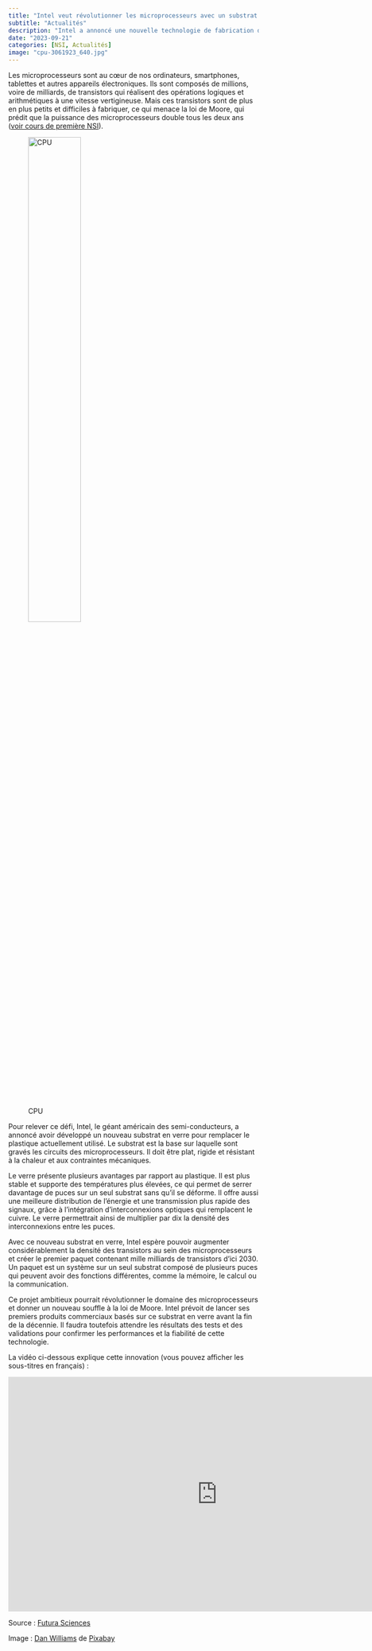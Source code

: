 ```yaml
---
title: "Intel veut révolutionner les microprocesseurs avec un substrat en verre"
subtitle: "Actualités"
description: "Intel a annoncé une nouvelle technologie de fabrication de microprocesseurs qui utilise un substrat en verre au lieu du silicium traditionnel. Cette technologie permettrait de réduire la taille des transistors et d'augmenter la densité des puces, tout en réduisant la consommation d'énergie."
date: "2023-09-21"
categories: [NSI, Actualités]
image: "cpu-3061923_640.jpg"
---
```


Les microprocesseurs sont au cœur de nos ordinateurs, smartphones, tablettes et autres appareils électroniques. Ils sont composés de millions, voire de milliards, de transistors qui réalisent des opérations logiques et arithmétiques à une vitesse vertigineuse. Mais ces transistors sont de plus en plus petits et difficiles à fabriquer, ce qui menace la loi de Moore, qui prédit que la puissance des microprocesseurs double tous les deux ans ([voir cours de première NSI](https://pnsi.flallemand.fr/10_vonNeumann/neumann_cours_1.html){target="_blank"}).

![CPU](cpu-3061923_640.jpg){width=50%}

Pour relever ce défi, Intel, le géant américain des semi-conducteurs, a annoncé avoir développé un nouveau substrat en verre pour remplacer le plastique actuellement utilisé. Le substrat est la base sur laquelle sont gravés les circuits des microprocesseurs. Il doit être plat, rigide et résistant à la chaleur et aux contraintes mécaniques.

Le verre présente plusieurs avantages par rapport au plastique. Il est plus stable et supporte des températures plus élevées, ce qui permet de serrer davantage de puces sur un seul substrat sans qu'il se déforme. Il offre aussi une meilleure distribution de l'énergie et une transmission plus rapide des signaux, grâce à l'intégration d'interconnexions optiques qui remplacent le cuivre. Le verre permettrait ainsi de multiplier par dix la densité des interconnexions entre les puces.

Avec ce nouveau substrat en verre, Intel espère pouvoir augmenter considérablement la densité des transistors au sein des microprocesseurs et créer le premier paquet contenant mille milliards de transistors d'ici 2030. Un paquet est un système sur un seul substrat composé de plusieurs puces qui peuvent avoir des fonctions différentes, comme la mémoire, le calcul ou la communication.

Ce projet ambitieux pourrait révolutionner le domaine des microprocesseurs et donner un nouveau souffle à la loi de Moore. Intel prévoit de lancer ses premiers produits commerciaux basés sur ce substrat en verre avant la fin de la décennie. Il faudra toutefois attendre les résultats des tests et des validations pour confirmer les performances et la fiabilité de cette technologie.

La vidéo ci-dessous explique cette innovation (vous pouvez afficher les sous-titres en français) :

<iframe width="840" height="472" src="https://www.youtube.com/embed/_T-mh72VRIY?si=bldJkxFypd7TgN2H" title="YouTube video player" frameborder="0" allow="accelerometer; autoplay; clipboard-write; encrypted-media; gyroscope; picture-in-picture; web-share" allowfullscreen></iframe>


Source : [Futura Sciences](https://www.futura-sciences.com/tech/actualites/processeur-intel-transforme-plafond-verre-tremplin-avenir-processeurs-107780){target="_blank"}

Image : <a href="https://pixabay.com/fr/users/zathris-7597199/?utm_source=link-attribution&utm_medium=referral&utm_campaign=image&utm_content=3061923" target="_blank">Dan Williams</a> de <a href="https://pixabay.com/fr//?utm_source=link-attribution&utm_medium=referral&utm_campaign=image&utm_content=3061923" target="_blank">Pixabay</a>